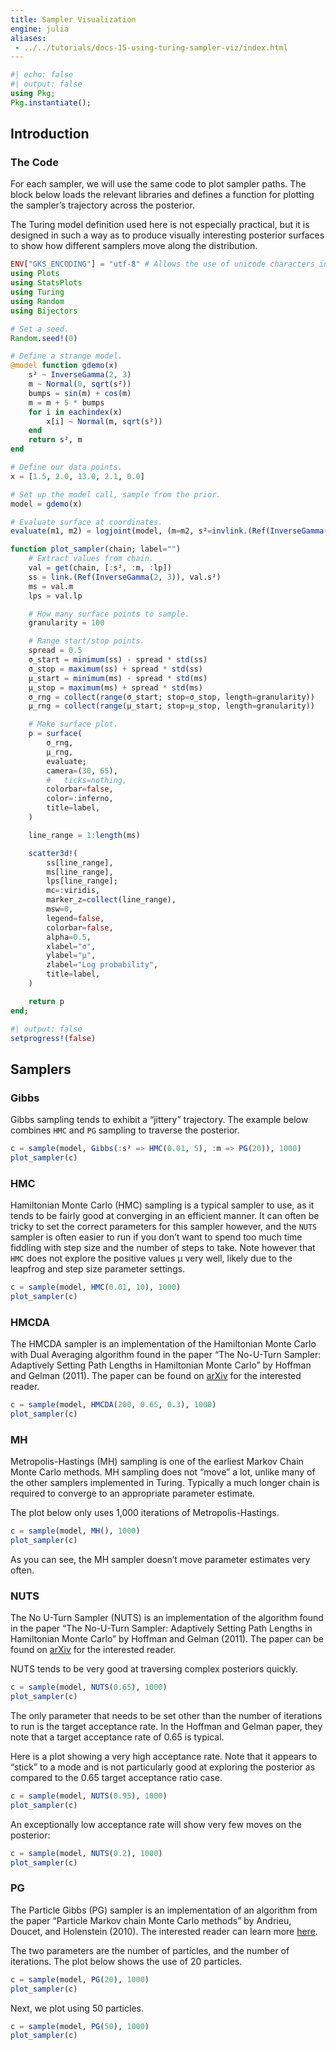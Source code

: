 ```yaml
---
title: Sampler Visualization
engine: julia
aliases:
 - ../../tutorials/docs-15-using-turing-sampler-viz/index.html
---
```


```julia
#| echo: false
#| output: false
using Pkg;
Pkg.instantiate();
```

## Introduction

### The Code

For each sampler, we will use the same code to plot sampler paths. The block below loads the relevant libraries and defines a function for plotting the sampler's trajectory across the posterior.

The Turing model definition used here is not especially practical, but it is designed in such a way as to produce visually interesting posterior surfaces to show how different samplers move along the distribution.

```julia
ENV["GKS_ENCODING"] = "utf-8" # Allows the use of unicode characters in Plots.jl
using Plots
using StatsPlots
using Turing
using Random
using Bijectors

# Set a seed.
Random.seed!(0)

# Define a strange model.
@model function gdemo(x)
    s² ~ InverseGamma(2, 3)
    m ~ Normal(0, sqrt(s²))
    bumps = sin(m) + cos(m)
    m = m + 5 * bumps
    for i in eachindex(x)
        x[i] ~ Normal(m, sqrt(s²))
    end
    return s², m
end

# Define our data points.
x = [1.5, 2.0, 13.0, 2.1, 0.0]

# Set up the model call, sample from the prior.
model = gdemo(x)

# Evaluate surface at coordinates.
evaluate(m1, m2) = logjoint(model, (m=m2, s²=invlink.(Ref(InverseGamma(2, 3)), m1)))

function plot_sampler(chain; label="")
    # Extract values from chain.
    val = get(chain, [:s², :m, :lp])
    ss = link.(Ref(InverseGamma(2, 3)), val.s²)
    ms = val.m
    lps = val.lp

    # How many surface points to sample.
    granularity = 100

    # Range start/stop points.
    spread = 0.5
    σ_start = minimum(ss) - spread * std(ss)
    σ_stop = maximum(ss) + spread * std(ss)
    μ_start = minimum(ms) - spread * std(ms)
    μ_stop = maximum(ms) + spread * std(ms)
    σ_rng = collect(range(σ_start; stop=σ_stop, length=granularity))
    μ_rng = collect(range(μ_start; stop=μ_stop, length=granularity))

    # Make surface plot.
    p = surface(
        σ_rng,
        μ_rng,
        evaluate;
        camera=(30, 65),
        #   ticks=nothing,
        colorbar=false,
        color=:inferno,
        title=label,
    )

    line_range = 1:length(ms)

    scatter3d!(
        ss[line_range],
        ms[line_range],
        lps[line_range];
        mc=:viridis,
        marker_z=collect(line_range),
        msw=0,
        legend=false,
        colorbar=false,
        alpha=0.5,
        xlabel="σ",
        ylabel="μ",
        zlabel="Log probability",
        title=label,
    )

    return p
end;
```

```julia
#| output: false
setprogress!(false)
```

## Samplers

### Gibbs

Gibbs sampling tends to exhibit a "jittery" trajectory. The example below combines `HMC` and `PG` sampling to traverse the posterior.

```julia
c = sample(model, Gibbs(:s² => HMC(0.01, 5), :m => PG(20)), 1000)
plot_sampler(c)
```

### HMC

Hamiltonian Monte Carlo (HMC) sampling is a typical sampler to use, as it tends to be fairly good at converging in an efficient manner. It can often be tricky to set the correct parameters for this sampler however, and the `NUTS` sampler is often easier to run if you don't want to spend too much time fiddling with step size and the number of steps to take. Note however that `HMC` does not explore the positive values μ very well, likely due to the leapfrog and step size parameter settings.

```julia
c = sample(model, HMC(0.01, 10), 1000)
plot_sampler(c)
```

### HMCDA

The HMCDA sampler is an implementation of the Hamiltonian Monte Carlo with Dual Averaging algorithm found in the paper "The No-U-Turn Sampler: Adaptively Setting Path Lengths in Hamiltonian Monte Carlo" by Hoffman and Gelman (2011). The paper can be found on [arXiv](https://arxiv.org/abs/1111.4246) for the interested reader.

```julia
c = sample(model, HMCDA(200, 0.65, 0.3), 1000)
plot_sampler(c)
```

### MH

Metropolis-Hastings (MH) sampling is one of the earliest Markov Chain Monte Carlo methods. MH sampling does not "move" a lot, unlike many of the other samplers implemented in Turing. Typically a much longer chain is required to converge to an appropriate parameter estimate.

The plot below only uses 1,000 iterations of Metropolis-Hastings.

```julia
c = sample(model, MH(), 1000)
plot_sampler(c)
```

As you can see, the MH sampler doesn't move parameter estimates very often.

### NUTS

The No U-Turn Sampler (NUTS) is an implementation of the algorithm found in the paper "The No-U-Turn Sampler: Adaptively Setting Path Lengths in Hamiltonian Monte Carlo" by Hoffman and Gelman (2011). The paper can be found on [arXiv](https://arxiv.org/abs/1111.4246) for the interested reader.

NUTS tends to be very good at traversing complex posteriors quickly.


```julia
c = sample(model, NUTS(0.65), 1000)
plot_sampler(c)
```

The only parameter that needs to be set other than the number of iterations to run is the target acceptance rate. In the Hoffman and Gelman paper, they note that a target acceptance rate of 0.65 is typical.

Here is a plot showing a very high acceptance rate. Note that it appears to "stick" to a mode and is not particularly good at exploring the posterior as compared to the 0.65 target acceptance ratio case.

```julia
c = sample(model, NUTS(0.95), 1000)
plot_sampler(c)
```

An exceptionally low acceptance rate will show very few moves on the posterior:

```julia
c = sample(model, NUTS(0.2), 1000)
plot_sampler(c)
```

### PG

The Particle Gibbs (PG) sampler is an implementation of an algorithm from the paper "Particle Markov chain Monte Carlo methods" by Andrieu, Doucet, and Holenstein (2010). The interested reader can learn more [here](https://rss.onlinelibrary.wiley.com/doi/full/10.1111/j.1467-9868.2009.00736.x).

The two parameters are the number of particles, and the number of iterations. The plot below shows the use of 20 particles.

```julia
c = sample(model, PG(20), 1000)
plot_sampler(c)
```

Next, we plot using 50 particles.

```julia
c = sample(model, PG(50), 1000)
plot_sampler(c)
```
